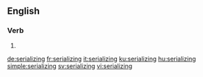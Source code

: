 
==English==

===Verb===
{{head|en|present participle}}

# {{present participle of|serialize|lang=en|nocat=1}}

[[de:serializing]]
[[fr:serializing]]
[[it:serializing]]
[[ku:serializing]]
[[hu:serializing]]
[[simple:serializing]]
[[sv:serializing]]
[[vi:serializing]]